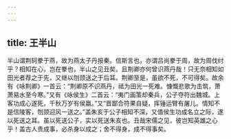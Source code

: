 ```yaml
---
---
---
```

title: 王半山
---

半山谓荆轲豢于燕，故为燕太子丹报秦。信斯言也，亦谓吕尚豢于周，故为周伐纣乎？相知在心，岂在豢也，半山之见丑矣。且荆卿亦何曾识燕丹哉！只无奈相知如田光者荐之于先，又继以刎颈送之于后耳。荆卿至是，虽欲不死，不可得矣。故余有《咏荆卿》一首云：“荆卿原不识燕丹，祗为田光一死难。慷慨悲歌为击筑，萧萧易水至今寒。”又有《咏侯生》二首云：“夷门画策却秦兵，公子夺符出魏城。上客功成心遂死，千秋万岁有侯嬴。”又“晋鄙合符果自疑，挥锤运臂有屠儿。情知不是信陵客，刎颈迎风一送之。”盖朱亥于公子相知不深，又值侯生功成名立之际，遂以死送之耳。虽以死送公子，实以死送朱亥也。丑哉宋儒之见，彼岂知英雄之心乎！盖古人贵成事，必杀身以成之；舍不得身，成不得事矣。